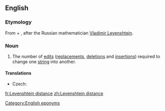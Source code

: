 ==English==

===Etymology===
From {{m|en|Levenshtein}} + {{m|en|distance}}, after the Russian mathematician [[w:Vladimir Levenshtein|Vladimir Levenshtein]].

===Noun===
{{wikipedia}}
{{en-noun}}

# {{label|en|computer science}} The number of [[edit]]s ([[replacements]], [[deletions]] and [[insertions]]) required to change one [[string]] into another.

====Translations====
{{trans-top|(computer science) the number of edits required to change one string into another}}
* Czech: {{t|cs|Levenshteinova vzdálenost|f}}
{{trans-mid}}
{{trans-bottom}}

[[Category:English eponyms]]

[[fr:Levenshtein distance]]
[[zh:Levenshtein distance]]